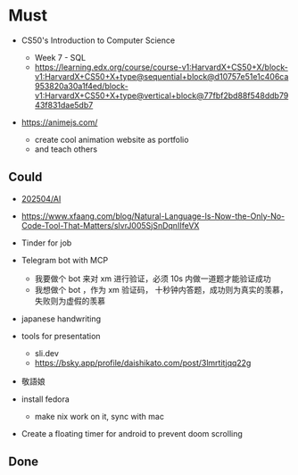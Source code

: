 # Must

- CS50's Introduction to Computer Science

  - Week 7 - SQL
  - https://learning.edx.org/course/course-v1:HarvardX+CS50+X/block-v1:HarvardX+CS50+X+type@sequential+block@d10757e51e1c406ca953820a30a1f4ed/block-v1:HarvardX+CS50+X+type@vertical+block@77fbf2bd88f548ddb7943f831dae5db7

- https://animejs.com/
  - create cool animation website as portfolio
  - and teach others

## Could

- [202504/AI](./ai.mdx)

- https://www.xfaang.com/blog/Natural-Language-Is-Now-the-Only-No-Code-Tool-That-Matters/slvrJ005SjSnDqnIIfeVX

- Tinder for job

- Telegram bot with MCP

  - 我要做个 bot 来对 xm 进行验证，必须 10s 内做一道题才能验证成功
  - 我想做个 bot ，作为 xm 验证码， 十秒钟内答题，成功则为真实的羡慕，失败则为虚假的羡慕

- japanese handwriting

- tools for presentation

  - sli.dev
  - https://bsky.app/profile/daishikato.com/post/3lmrtitjqq22g

- 敬語娘

- install fedora

  - make nix work on it, sync with mac

- Create a floating timer for android to prevent doom scrolling

## Done

